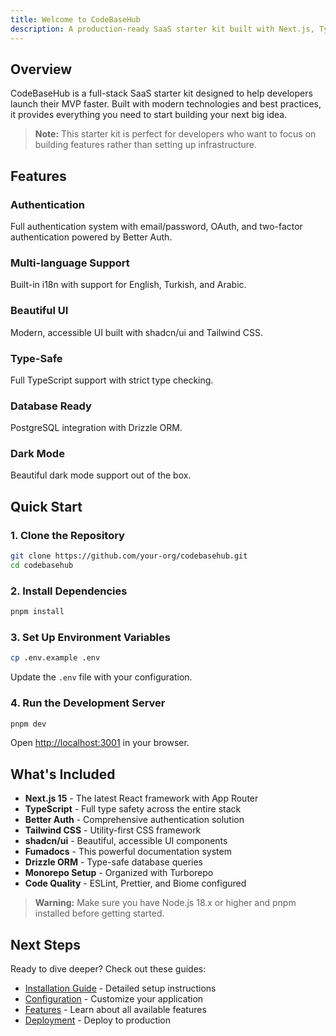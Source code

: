 ```yaml
---
title: Welcome to CodeBaseHub
description: A production-ready SaaS starter kit built with Next.js, TypeScript, and modern best practices
---
```


## Overview

CodeBaseHub is a full-stack SaaS starter kit designed to help developers launch their MVP faster. Built with modern technologies and best practices, it provides everything you need to start building your next big idea.

> **Note:** This starter kit is perfect for developers who want to focus on building features rather than setting up infrastructure.

## Features

### Authentication
Full authentication system with email/password, OAuth, and two-factor authentication powered by Better Auth.

### Multi-language Support
Built-in i18n with support for English, Turkish, and Arabic.

### Beautiful UI
Modern, accessible UI built with shadcn/ui and Tailwind CSS.

### Type-Safe
Full TypeScript support with strict type checking.

### Database Ready
PostgreSQL integration with Drizzle ORM.

### Dark Mode
Beautiful dark mode support out of the box.

## Quick Start

### 1. Clone the Repository

```bash
git clone https://github.com/your-org/codebasehub.git
cd codebasehub
```

### 2. Install Dependencies

```bash
pnpm install
```

### 3. Set Up Environment Variables

```bash
cp .env.example .env
```

Update the `.env` file with your configuration.

### 4. Run the Development Server

```bash
pnpm dev
```

Open [http://localhost:3001](http://localhost:3001) in your browser.

## What's Included

- **Next.js 15** - The latest React framework with App Router
- **TypeScript** - Full type safety across the entire stack
- **Better Auth** - Comprehensive authentication solution
- **Tailwind CSS** - Utility-first CSS framework
- **shadcn/ui** - Beautiful, accessible UI components
- **Fumadocs** - This powerful documentation system
- **Drizzle ORM** - Type-safe database queries
- **Monorepo Setup** - Organized with Turborepo
- **Code Quality** - ESLint, Prettier, and Biome configured

> **Warning:** Make sure you have Node.js 18.x or higher and pnpm installed before getting started.

## Next Steps

Ready to dive deeper? Check out these guides:

- [Installation Guide](/docs/installation) - Detailed setup instructions
- [Configuration](/docs/configuration) - Customize your application
- [Features](/docs/features) - Learn about all available features
- [Deployment](/docs/deployment) - Deploy to production
